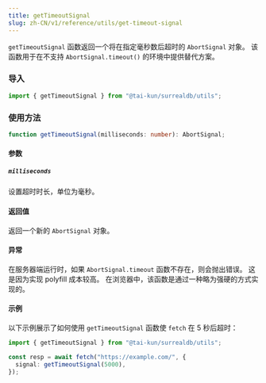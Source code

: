 ```yaml
---
title: getTimeoutSignal
slug: zh-CN/v1/reference/utils/get-timeout-signal
---
```


`getTimeoutSignal` 函数返回一个将在指定毫秒数后超时的 `AbortSignal` 对象。 该函数用于在不支持 `AbortSignal.timeout()` 的环境中提供替代方案。

### 导入

```ts
import { getTimeoutSignal } from "@tai-kun/surrealdb/utils";
```

### 使用方法

```ts
function getTimeoutSignal(milliseconds: number): AbortSignal;
```

#### 参数

##### `milliseconds`

设置超时时长，单位为毫秒。

#### 返回值

返回一个新的 `AbortSignal` 对象。

#### 异常

在服务器端运行时，如果 `AbortSignal.timeout` 函数不存在，则会抛出错误。 这是因为实现 polyfill 成本较高。 在浏览器中，该函数是通过一种略为强硬的方式实现的。

#### 示例

以下示例展示了如何使用 `getTimeoutSignal` 函数使 `fetch` 在 5 秒后超时：

```ts
import { getTimeoutSignal } from "@tai-kun/surrealdb/utils";

const resp = await fetch("https://example.com/", {
  signal: getTimeoutSignal(5000),
});
```
